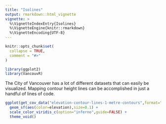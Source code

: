 ```yaml
---
title: "Isolines"
output: rmarkdown::html_vignette
vignette: >
  %\VignetteIndexEntry{Isolines}
  %\VignetteEngine{knitr::rmarkdown}
  %\VignetteEncoding{UTF-8}
---
```


```r
knitr::opts_chunk$set(
  collapse = TRUE,
  comment = "#>"
)
```

```r
library(ggplot2)
library(VancouvR)
```

The City of Vancouver has a lot of different datasets that can easily be visualized. Mapping contour height lines can be accomplished in just a handful of lines of code.

```r
ggplot(get_cov_data("elevation-contour-lines-1-metre-contours",format="geojson") ) + 
  geom_sf(aes(color=elevation),size=0.1) + 
  scale_color_viridis_c(option="inferno",guide=FALSE) + 
  theme_void()
```

